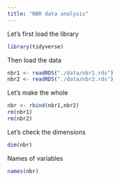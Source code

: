 ```yaml
---
title: "NBR data analysis"
---
```




Let's first load the library

```r
library(tidyverse)
```

Then load the data 

```r
nbr1 <- readRDS("./data/nbr1.rds")
nbr2 <- readRDS("./data/nbr2.rds")
```

Let's make the whole

```r
nbr <- rbind(nbr1,nbr2)
rm(nbr1)
rm(nbr2)
```



Let's check the dimensions

```r
dim(nbr)
```

Names of variables 

```r
names(nbr)
```


